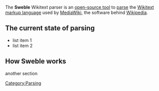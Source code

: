 The '''Sweble''' Wikitext parser is an 
[[Open-source software|open-source tool]] 
to [[Parsing|parse]] the [[Wikitext]] 
[[markup language]] used by [[MediaWiki]], 
the software behind [[Wikipedia]]. 

== The current state of parsing ==
* list item 1
* list item 2

== How Sweble works ==
another section

[[Category:Parsing]]